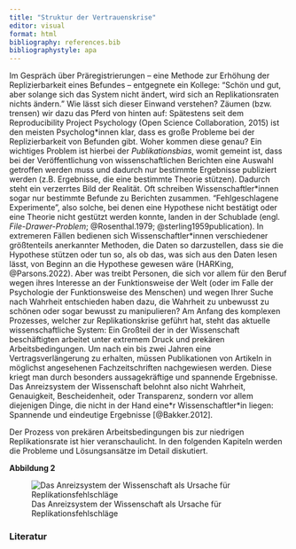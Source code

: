 ```yaml
---
title: "Struktur der Vertrauenskrise"
editor: visual
format: html
bibliography: references.bib
bibliographystyle: apa
---
```


Im Gespräch über Präregistrierungen -- eine Methode zur Erhöhung der Replizierbarkeit eines Befundes -- entgegnete ein Kollege: "Schön und gut, aber solange sich das System nicht ändert, wird sich an Replikationsraten nichts ändern." Wie lässt sich dieser Einwand verstehen? Zäumen (bzw. trensen) wir dazu das Pferd von hinten auf: Spätestens seit dem Reproducibility Project Psychology (Open Science Collaboration, 2015) ist den meisten Psycholog\*innen klar, dass es große Probleme bei der Replizierbarkeit von Befunden gibt. Woher kommen diese genau? Ein wichtiges Problem ist hierbei der *Publikationsbias*, womit gemeint ist, dass bei der Veröffentlichung von wissenschaftlichen Berichten eine Auswahl getroffen werden muss und dadurch nur bestimmte Ergebnisse publiziert werden (z.B. Ergebnisse, die eine bestimmte Theorie stützen). Dadurch steht ein verzerrtes Bild der Realität. Oft schreiben Wissenschaftler\*innen sogar nur bestimmte Befunde zu Berichten zusammen. "Fehlgeschlagene Experimente", also solche, bei denen eine Hypothese nicht bestätigt oder eine Theorie nicht gestützt werden konnte, landen in der Schublade (engl. *File-Drawer-Problem*; @Rosenthal.1979; @sterling1959publication). In extremeren Fällen bedienen sich Wissenschaftler\*innen verschiedener größtenteils anerkannter Methoden, die Daten so darzustellen, dass sie die Hypothese stützen oder tun so, als ob das, was sich aus den Daten lesen lässt, von Beginn an die Hypothese gewesen wäre (HARKing, @Parsons.2022). Aber was treibt Personen, die sich vor allem für den Beruf wegen ihres Interesse an der Funktionsweise der Welt (oder im Falle der Psychologie der Funktionsweise des Menschen) und wegen Ihrer Suche nach Wahrheit entschieden haben dazu, die Wahrheit zu unbewusst zu schönen oder sogar bewusst zu manipulieren? Am Anfang des komplexen Prozesses, welcher zur Replikationskrise geführt hat, steht das aktuelle wissenschaftliche System: Ein Großteil der in der Wissenschaft beschäftigten arbeitet unter extremem Druck und prekären Arbeitsbedingungen. Um nach ein bis zwei Jahren eine Vertragsverlängerung zu erhalten, müssen Publikationen von Artikeln in möglichst angesehenen Fachzeitschriften nachgewiesen werden. Diese kriegt man durch besonders aussagekräftige und spannende Ergebnisse. Das Anreizsystem der Wissenschaft belohnt also nicht Wahrheit, Genauigkeit, Bescheidenheit, oder Transparenz, sondern vor allem diejenigen Dinge, die nicht in der Hand eine\*r Wissenschaftler\*in liegen: Spannende und eindeutige Ergebnisse [@Bakker.2012].

Der Prozess von prekären Arbeitsbedingungen bis zur niedrigen Replikationsrate ist hier veranschaulicht. In den folgenden Kapiteln werden die Probleme und Lösungsansätze im Detail diskutiert.

**Abbildung 2**

![Das Anreizsystem der Wissenschaft als Ursache für Replikationsfehlschläge](images/struktur.jpg)

### Literatur
